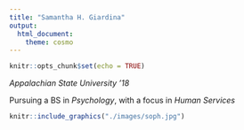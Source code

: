 ```yaml
---
title: "Samantha H. Giardina"
output: 
  html_document:
    theme: cosmo
---
```


```r
knitr::opts_chunk$set(echo = TRUE)
```



_Appalachian State University '18_

Pursuing a BS in _Psychology_, with a focus in _Human Services_


```r
knitr::include_graphics("./images/soph.jpg")
```
